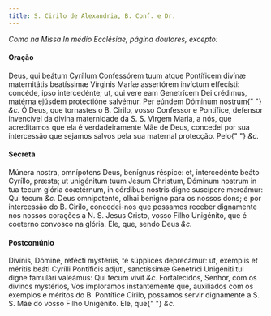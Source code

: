 ```yaml
---
title: S. Cirilo de Alexandria, B. Conf. e Dr.
---
```


<em>Como na Missa In médio Ecclésiae, página doutores, excepto:</em>

#### Oração

<div class="grid grid-cols-2 gap-5">
  <span class="text-justify">
    Deus, qui beátum Cyríllum Confessórem tuum atque Pontíficem divínæ
    maternitátis beatíssimæ Vírginis Maríæ assertórem invíctum effecísti:
    concéde, ipso intercedénte; ut, qui vere eam Genetrícem Dei crédimus,
    matérna ejúsdem protectióne salvémur. Per eúndem Dóminum nostrum{" "}
    <em>&c.</em>
  </span>
  <span class="text-justify">
    Ó Deus, que tornastes o B. Cirilo, vosso Confessor e Pontífice, defensor
    invencível da divina maternidade da S. S. Virgem Maria, a nós, que
    acreditamos que ela é verdadeiramente Mãe de Deus, concedei por sua
    intercessão que sejamos salvos pela sua maternal protecção. Pelo{" "}
    <em>&c.</em>
  </span>
</div>

#### Secreta

<div class="grid grid-cols-2 gap-5">
  <span class="text-justify">
    Múnera nostra, omnípotens Deus, benígnus réspice: et, intercedénte beáto
    Cyríllo, præsta; ut unigénitum tuum Jesum Christum, Dóminum nostrum in tua
    tecum glória coætérnum, in córdibus nostris digne suscípere mereámur: Qui
    tecum <em>&c.</em>
  </span>
  <span class="text-justify">
    Deus omnipotente, olhai benigno para os nossos dons; e por intercessão do B.
    Cirilo, concedei-nos que possamos receber dignamente nos nossos corações a
    N. S. Jesus Cristo, vosso Filho Unigénito, que é coeterno convosco na
    glória. Ele, que, sendo Deus <em>&c.</em>
  </span>
</div>

#### Postcomúnio

<div class="grid grid-cols-2 gap-5">
  <span class="text-justify">
    Divínis, Dómine, refécti mystériis, te súpplices deprecámur: ut, exémplis et
    méritis beáti Cyrílli Pontíficis adjúti, sanctíssimæ Genetríci Unigéniti tui
    digne famulári valeámus: Qui tecum vivit <em>&c.</em>
  </span>
  <span class="text-justify">
    Fortalecidos, Senhor, com os divinos mystérios, Vos imploramos instantemente
    que, auxiliados com os exemplos e méritos do B. Pontífice Cirilo, possamos
    servir dignamente a S. S. Mãe do vosso Filho Unigénito. Ele, que{" "}
    <em>&c.</em>
  </span>
</div>
